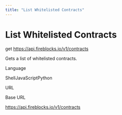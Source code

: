 ```yaml
---
title: "List Whitelisted Contracts"
---
```

  
  # List Whitelisted Contracts

get https://api.fireblocks.io/v1/contracts

Gets a list of whitelisted contracts.

Language

ShellJavaScriptPython

URL

Base URL

https://api.fireblocks.io/v1/contracts